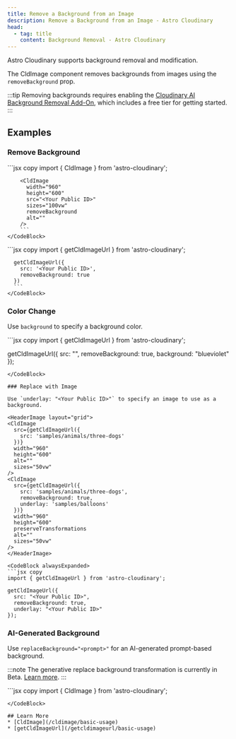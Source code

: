 ```yaml
---
title: Remove a Background from an Image
description: Remove a Background from an Image - Astro Cloudinary
head:
  - tag: title
    content: Background Removal - Astro Cloudinary
---
```



Astro Cloudinary supports background removal and modification.

The CldImage component removes backgrounds from images using the `removeBackground` prop.

:::tip
  Removing backgrounds requires enabling the [Cloudinary AI Background Removal Add-On](https://cloudinary.com/documentation/cloudinary_ai_background_removal_addon), which includes a free tier for getting started.
:::

## Examples

### Remove Background

<HeaderImage layout="grid">
  <CldImage
    src={getCldImageUrl({
      src: 'samples/animals/three-dogs',
    })}
    width="960"
    height="600"
    alt=""
    sizes="50vw"
  />
  <CldImage
    src={getCldImageUrl({
      src: 'samples/animals/three-dogs',
      removeBackground: true
    })}
    width="960"
    height="600"
    preserveTransformations
    alt=""
    sizes="50vw"
  />
</HeaderImage>

<Tabs>
  <TabItem label="CldImage">
    <CodeBlock>
        ```jsx copy
        import { CldImage } from 'astro-cloudinary';
    
        <CldImage
          width="960"
          height="600"
          src="<Your Public ID>"
          sizes="100vw"
          removeBackground
          alt=""
        />
        ```
    </CodeBlock>
  </TabItem>
  <TabItem label="getCldImageUrl">
    <CodeBlock>
      ```jsx copy
      import { getCldImageUrl } from 'astro-cloudinary';
  
      getCldImageUrl({
        src: '<Your Public ID>',
        removeBackground: true
      })
      ```
    </CodeBlock>
  </TabItem>
</Tabs>

### Color Change

Use `background` to specify a background color.

<HeaderImage layout="grid">
  <CldImage
    src={getCldImageUrl({
      src: 'samples/animals/three-dogs'
    })}
    width="960"
    height="600"
    alt=""
    sizes="50vw"
  />
  <CldImage
    src={getCldImageUrl({
      src: 'samples/animals/three-dogs',
      removeBackground: true,
      background: 'blueviolet'
    })}
    width="960"
    height="600"
    preserveTransformations
    alt=""
    sizes="50vw"
  />
</HeaderImage>

<CodeBlock alwaysExpanded>
  ```jsx copy
  import { getCldImageUrl } from 'astro-cloudinary';

  getCldImageUrl({
    src: "<Your Public ID>",
    removeBackground: true,
    background: "blueviolet"
  });
  ```
</CodeBlock>

### Replace with Image

Use `underlay: "<Your Public ID>"` to specify an image to use as a background.

<HeaderImage layout="grid">
  <CldImage
    src={getCldImageUrl({
      src: 'samples/animals/three-dogs'
    })}
    width="960"
    height="600"
    alt=""
    sizes="50vw"
  />
  <CldImage
    src={getCldImageUrl({
      src: 'samples/animals/three-dogs',
      removeBackground: true,
      underlay: 'samples/balloons'
    })}
    width="960"
    height="600"
    preserveTransformations
    alt=""
    sizes="50vw"
  />
</HeaderImage>

<CodeBlock alwaysExpanded>
  ```jsx copy
  import { getCldImageUrl } from 'astro-cloudinary';

  getCldImageUrl({
    src: "<Your Public ID>",
    removeBackground: true,
    underlay: "<Your Public ID>"
  });
  ```
</CodeBlock>

### AI-Generated Background

Use `replaceBackground="<prompt>"` for an AI-generated prompt-based background.

:::note
The generative replace background transformation is currently in Beta. [Learn more](https://cloudinary.com/documentation/transformation_reference#e_gen_background_replace).
:::

<HeaderImage layout="grid">
  <CldImage
    src={getCldImageUrl({
      src: 'samples/animals/three-dogs',
    })}
    width="960"
    height="600"
    preserveTransformations
    alt=""
    sizes="50vw"
  />
  <CldImage
    src={getCldImageUrl({
      src: 'samples/animals/three-dogs'
    })}
    width="960"
    height="600"
    crop="fill"
    replaceBackground="blue fractals"
    alt=""
    sizes="50vw"
  />
</HeaderImage>

<CodeBlock>
  ```jsx copy
  import { CldImage } from 'astro-cloudinary';

  <CldImage
    width="960"
    height="600"
    src="<Your Public ID>"
    sizes="100vw"
    crop="fill"
    replaceBackground="<Prompt>"
    alt=""
  />
  ```
</CodeBlock>

## Learn More
* [CldImage](/cldimage/basic-usage)
* [getCldImageUrl](/getcldimageurl/basic-usage)
